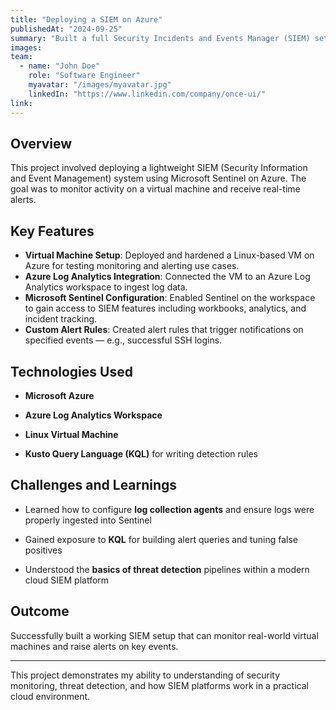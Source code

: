 ```yaml
---
title: "Deploying a SIEM on Azure"
publishedAt: "2024-09-25"
summary: "Built a full Security Incidents and Events Manager (SIEM) setup using Azure Log Analytics and Microsoft Sentinel to monitor a custom virtual machine and trigger real-time security alerts."
images:
team:
  - name: "John Doe"
    role: "Software Engineer"
    myavatar: "/images/myavatar.jpg"
    linkedIn: "https://www.linkedin.com/company/once-ui/"
link: 
---
```


## Overview

This project involved deploying a lightweight SIEM (Security Information and Event Management) system using Microsoft Sentinel on Azure. The goal was to monitor activity on a virtual machine and receive real-time alerts.

## Key Features

- **Virtual Machine Setup**: Deployed and hardened a Linux-based VM on Azure for testing monitoring and alerting use cases.
- **Azure Log Analytics Integration**: Connected the VM to an Azure Log Analytics workspace to ingest log data.
- **Microsoft Sentinel Configuration**: Enabled Sentinel on the workspace to gain access to SIEM features including workbooks, analytics, and incident tracking.
- **Custom Alert Rules**: Created alert rules that trigger notifications on specified events — e.g., successful SSH logins.

## Technologies Used

- **Microsoft Azure**

- **Azure Log Analytics Workspace**

- **Linux Virtual Machine**

- **Kusto Query Language (KQL)** for writing detection rules


## Challenges and Learnings

- Learned how to configure **log collection agents** and ensure logs were properly ingested into Sentinel

- Gained exposure to **KQL** for building alert queries and tuning false positives

- Understood the **basics of threat detection** pipelines within a modern cloud SIEM platform


## Outcome

Successfully built a working SIEM setup that can monitor real-world virtual machines and raise alerts on key events.

---

This project demonstrates my ability to understanding of security monitoring, threat detection, and how SIEM platforms work in a practical cloud environment.